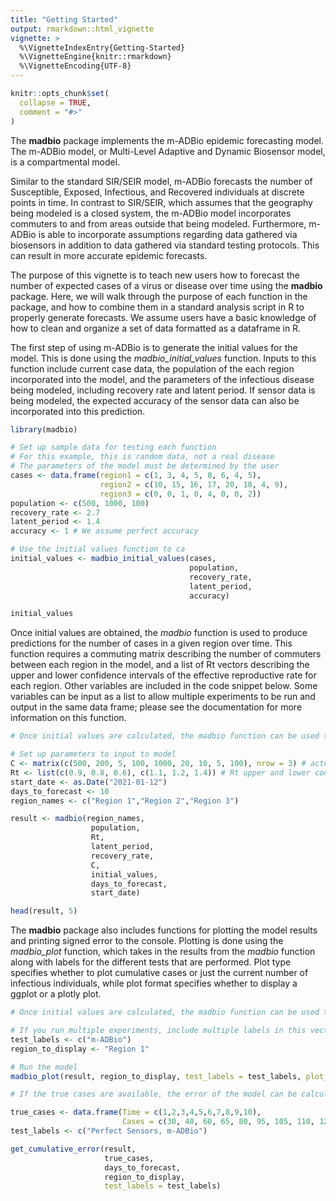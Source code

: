 ```yaml
---
title: "Getting Started"
output: rmarkdown::html_vignette
vignette: >
  %\VignetteIndexEntry{Getting-Started}
  %\VignetteEngine{knitr::rmarkdown}
  %\VignetteEncoding{UTF-8}
---
```


```r
knitr::opts_chunk$set(
  collapse = TRUE,
  comment = "#>"
)
```

The **madbio** package implements the m-ADBio epidemic forecasting model. The m-ADBio model, or Multi-Level Adaptive and Dynamic Biosensor model, is a compartmental model. 

Similar to the standard SIR/SEIR model, m-ADBio forecasts the number of Susceptible, Exposed, Infectious, and Recovered individuals at discrete points in time. In contrast to SIR/SEIR, which assumes that the geography being modeled is a closed system, the m-ADBio model incorporates commuters to and from areas outside that being modeled. Furthermore, m-ADBio is able to incorporate assumptions regarding data gathered via biosensors in addition to data gathered via standard testing protocols. This can result in more accurate epidemic forecasts. 

The purpose of this vignette is to teach new users how to forecast the number of expected cases of a virus or disease over time using the **madbio** package. Here, we will walk through the purpose of each function in the package, and how to combine them in a standard analysis script in R to properly generate forecasts. We assume users have a basic knowledge of how to clean and organize a set of data formatted as a dataframe in R.

The first step of using m-ADBio is to generate the initial values for the model. This is done using the *madbio_initial_values* function. Inputs to this function include current case data, the population of the each region incorporated into the model, and the parameters of the infectious disease being modeled, including recovery rate and latent period. If sensor data is being modeled, the expected accuracy of the sensor data can also be incorporated into this prediction.


```r
library(madbio)

# Set up sample data for testing each function
# For this example, this is random data, not a real disease
# The parameters of the model must be determined by the user
cases <- data.frame(region1 = c(1, 3, 4, 5, 8, 6, 4, 5), 
                    region2 = c(10, 15, 16, 17, 20, 18, 4, 9), 
                    region3 = c(0, 0, 1, 0, 4, 0, 0, 2))
population <- c(500, 1000, 100)
recovery_rate <- 2.7
latent_period <- 1.4
accuracy <- 1 # We assume perfect accuracy

# Use the initial values function to ca
initial_values <- madbio_initial_values(cases, 
                                        population, 
                                        recovery_rate, 
                                        latent_period,
                                        accuracy)

initial_values


```
Once initial values are obtained, the *madbio* function is used to produce predictions for the number of cases in a given region over time. This function requires a commuting matrix describing the number of commuters between each region in the model, and a list of Rt vectors describing the upper and lower confidence intervals of the effective reproductive rate for each region. Other variables are included in the code snippet below. Some variables can be input as a list to allow multiple experiments to be run and output in the same data frame; please see the documentation for more information on this function.


```r

# Once initial values are calculated, the madbio function can be used to predict the number of cases over time

# Set up parameters to input to model
C <- matrix(c(500, 200, 5, 100, 1000, 20, 10, 5, 100), nrow = 3) # actual commuting data
Rt <- list(c(0.9, 0.8, 0.6), c(1.1, 1.2, 1.4)) # Rt upper and lower confidence intervals
start_date <- as.Date("2021-01-12")
days_to_forecast <- 10
region_names <- c("Region 1","Region 2","Region 3")

result <- madbio(region_names, 
                  population, 
                  Rt, 
                  latent_period, 
                  recovery_rate, 
                  C, 
                  initial_values, 
                  days_to_forecast, 
                  start_date)

head(result, 5)

```

The **madbio** package also includes functions for plotting the model results and printing signed error to the console. Plotting is done using the *madbio_plot* function, which takes in the results from the *madbio* function along with labels for the different tests that are performed. Plot type specifies whether to plot cumulative cases or just the current number of infectious individuals, while plot format specifies whether to display a ggplot or a plotly plot.

```r

# Once initial values are calculated, the madbio function can be used to predict the number of cases over time

# If you run multiple experiments, include multiple labels in this vector
test_labels <- c("m-ADBio")
region_to_display <- "Region 1"

# Run the model
madbio_plot(result, region_to_display, test_labels = test_labels, plot_type = "Cumulative Cases", plot_format = "ggplot")


```


```r


# If the true cases are available, the error of the model can be calculated using the function below

true_cases <- data.frame(Time = c(1,2,3,4,5,6,7,8,9,10),
                         Cases = c(30, 40, 60, 65, 80, 95, 105, 110, 120, 135))
test_labels <- c("Perfect Sensors, m-ADBio")

get_cumulative_error(result, 
                     true_cases, 
                     days_to_forecast, 
                     region_to_display, 
                     test_labels = test_labels)


```

